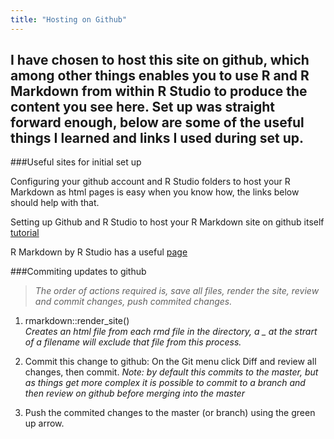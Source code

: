 ```yaml
---
title: "Hosting on Github"
---
```


I have chosen to host this site on github, which among other things enables you to use R and R Markdown from within R Studio to produce the content you see here.  Set up was straight forward enough, below are some of the useful things I learned and links I used during set up.
---------
###Useful sites for initial set up

Configuring your github account and R Studio folders to host your R Markdown as html pages is easy when you know how, the links below should help with that.

Setting up Github and R Studio to host your R Markdown site on github itself [tutorial](http://nickstrayer.me/RMarkdown_Sites_tutorial/ "Hosting on git tutorial")

R Markdown by R Studio has a useful [page](http://rmarkdown.rstudio.com/rmarkdown_websites.html "R Markdown - R Studio") 


###Commiting updates to github

> _The order of actions required is, save all files, render the site, review and commit changes, push commited changes._

1. rmarkdown::render_site()  
*Creates an html file from each rmd file in the directory, a _ at the strart of a filename will exclude that file from this process.*

2. Commit this change to github: On the Git menu click Diff and review all changes, then commit.
*Note: by default this commits to the master, but as things get more complex it is possible to commit to a branch and then review on github before merging into the master *

3. Push the commited changes to the master (or branch) using the green up arrow.



